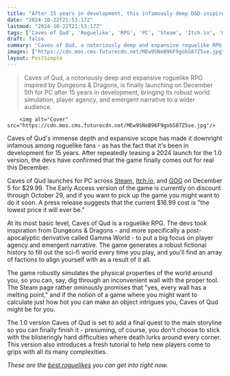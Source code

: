 ```yaml
---
title: "After 15 years in development, this infamously deep D&D-inspired roguelike finally goes 1.0 in December"
date: "2024-10-22T21:53:17Z"
lastmod: "2024-10-22T21:53:17Z"
tags: ['Caves of Qud', 'Roguelike', 'RPG', 'PC', 'Steam', 'Itch.io', 'GOG', 'Early Access', 'Dungeons & Dragons', 'Gamma World']
draft: false
summary: "Caves of Qud, a notoriously deep and expansive roguelike RPG inspired by Dungeons & Dragons, is finally launching on December 5th for PC after 15 years in development, bringing its robust world simulation, player agency, and emergent narrative to a wider audience."
images: ["https://cdn.mos.cms.futurecdn.net/MEw9SNeB96F9gobS87Z5se.jpg"]
layout: PostSimple
---
```

> Caves of Qud, a notoriously deep and expansive roguelike RPG inspired by Dungeons & Dragons, is finally launching on December 5th for PC after 15 years in development, bringing its robust world simulation, player agency, and emergent narrative to a wider audience.


        <img alt="Cover" src="https://cdn.mos.cms.futurecdn.net/MEw9SNeB96F9gobS87Z5se.jpg"/>
        
Caves of Qud's immense depth and expansive scope has made it downright infamous among roguelike fans - as has the fact that it's been in development for 15 years. After repeatedly teasing a 2024 launch for the 1.0 version, the devs have confirmed that the game finally comes out for real this December.

Caves of Qud launches for PC across [Steam](https://store.steampowered.com/app/333640/Caves_of_Qud/), [Itch.io](https://freeholdgames.itch.io/cavesofqud), and [GOG](https://www.anrdoezrs.net/click-8150600-15554897?sid=grd-us-2853252692655560280&url=https://www.gog.com/en/game/caves_of_qud) on December 5 for $29.99. The Early Access version of the game is currently on discount through October 29, and if you want to pick up the game you might want to do it soon. A press release suggests that the current $16.99 cost is "the lowest price it will ever be."

At its most basic level, Caves of Qud is a roguelike RPG. The devs took inspiration from Dungeons & Dragons - and more specifically a post-apocalyptic derivative called Gamma World - to put a big focus on player agency and emergent narrative. The game generates a robust fictional history to fill out the sci-fi world every time you play, and you'll find an array of factions to align yourself with as a result of it all.

The game robustly simulates the physical properties of the world around you, so you can, say, dig through an inconvenient wall with the proper tool. The Steam page rather ominously promises that "yes, every wall has a melting point," and if the notion of a game where you might want to calculate just how hot you can make an object intrigues you, Caves of Qud might be for you.

The 1.0 version Caves of Qud is set to add a final quest to the main storyline so you can finally finish it - presuming, of course, you don't choose to stick with the blisteringly hard difficulties where death lurks around every corner. This version also introduces a fresh tutorial to help new players come to grips with all its many complexities.

*These are the *[<em>best roguelikes</em>](https://www.gamesradar.com/best-roguelikes-roguelites/)* you can get into right now.*
        